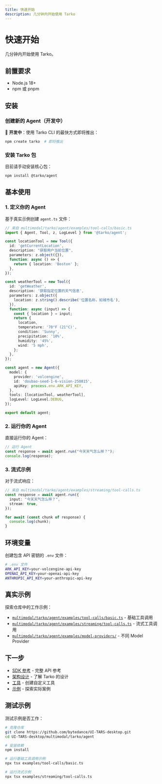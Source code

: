 ```yaml
---
title: 快速开始
description: 几分钟内开始使用 Tarko
---
```


# 快速开始

几分钟内开始使用 Tarko。

## 前置要求

- Node.js 18+ 
- npm 或 pnpm

## 安装

### 创建新的 Agent（开发中）

🚧 **开发中**：使用 Tarko CLI 的最快方式即将推出：

```bash
npm create tarko  # 即将推出
```

### 安装 Tarko 包

目前请手动安装核心包：

```bash
npm install @tarko/agent
```

## 基本使用

### 1. 定义你的 Agent

基于真实示例创建 `agent.ts` 文件：

```typescript
// 来自 multimodal/tarko/agent/examples/tool-calls/basic.ts
import { Agent, Tool, z, LogLevel } from '@tarko/agent';

const locationTool = new Tool({
  id: 'getCurrentLocation',
  description: "获取用户当前位置",
  parameters: z.object({}),
  function: async () => {
    return { location: 'Boston' };
  },
});

const weatherTool = new Tool({
  id: 'getWeather',
  description: '获取指定位置的天气信息',
  parameters: z.object({
    location: z.string().describe('位置名称，如城市名'),
  }),
  function: async (input) => {
    const { location } = input;
    return {
      location,
      temperature: '70°F (21°C)',
      condition: 'Sunny',
      precipitation: '10%',
      humidity: '45%',
      wind: '5 mph',
    };
  },
});

const agent = new Agent({
  model: {
    provider: 'volcengine',
    id: 'doubao-seed-1-6-vision-250815',
    apiKey: process.env.ARK_API_KEY,
  },
  tools: [locationTool, weatherTool],
  logLevel: LogLevel.DEBUG,
});

export default agent;
```

### 2. 运行你的 Agent

直接运行你的 Agent：

```typescript
// 运行 Agent
const response = await agent.run("今天天气怎么样？");
console.log(response);
```

### 3. 流式示例

对于流式响应：

```typescript
// 来自 multimodal/tarko/agent/examples/streaming/tool-calls.ts
const response = await agent.run({
  input: "今天天气怎么样？",
  stream: true,
});

for await (const chunk of response) {
  console.log(chunk);
}
```

## 环境变量

创建包含 API 密钥的 `.env` 文件：

```bash
# .env 文件
ARK_API_KEY=your-volcengine-api-key
OPENAI_API_KEY=your-openai-api-key
ANTHROPIC_API_KEY=your-anthropic-api-key
```

## 真实示例

探索仓库中的工作示例：

- [`multimodal/tarko/agent/examples/tool-calls/basic.ts`](https://github.com/bytedance/UI-TARS-desktop/blob/main/multimodal/tarko/agent/examples/tool-calls/basic.ts) - 基础工具调用
- [`multimodal/tarko/agent/examples/streaming/tool-calls.ts`](https://github.com/bytedance/UI-TARS-desktop/blob/main/multimodal/tarko/agent/examples/streaming/tool-calls.ts) - 流式工具调用
- [`multimodal/tarko/agent/examples/model-providers/`](https://github.com/bytedance/UI-TARS-desktop/tree/main/multimodal/tarko/agent/examples/model-providers) - 不同 Model Provider

## 下一步

- [SDK 参考](/guide/get-started/sdk) - 完整 API 参考
- [架构设计](/guide/get-started/architecture) - 了解 Tarko 的设计
- [工具](/guide/basic/tools) - 创建自定义工具
- [示例](/examples/getting-started) - 探索实际案例

## 测试示例

测试示例是否工作：

```bash
# 克隆仓库
git clone https://github.com/bytedance/UI-TARS-desktop.git
cd UI-TARS-desktop/multimodal/tarko/agent

# 安装依赖
npm install

# 运行基础工具调用示例
npx tsx examples/tool-calls/basic.ts

# 运行流式示例
npx tsx examples/streaming/tool-calls.ts
```


